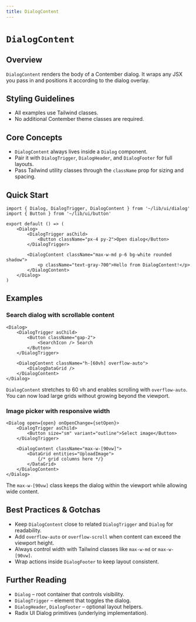 ```yaml
---
title: DialogContent
---
```


<!-- Edited by human: false -->
<!-- Examples count: 14 -->
<!-- Source examples: 0 -->
<!-- Playground examples: 4 -->
<!-- External examples: 10 -->
<!-- Import examples: 8 -->

# `DialogContent`

## Overview
`DialogContent` renders the body of a Contember dialog.
It wraps any JSX you pass in and positions it according to the dialog overlay.

## Styling Guidelines
* All examples use Tailwind classes.
* No additional Contember theme classes are required.

## Core Concepts
* `DialogContent` always lives inside a `Dialog` component.
* Pair it with `DialogTrigger`, `DialogHeader`, and `DialogFooter` for full layouts.
* Pass Tailwind utility classes through the `className` prop for sizing and spacing.

## Quick Start
```tsx
import { Dialog, DialogTrigger, DialogContent } from '~/lib/ui/dialog'
import { Button } from '~/lib/ui/button'

export default () => (
	<Dialog>
		<DialogTrigger asChild>
			<Button className="px-4 py-2">Open dialog</Button>
		</DialogTrigger>

		<DialogContent className="max-w-md p-6 bg-white rounded shadow">
			<p className="text-gray-700">Hello from DialogContent!</p>
		</DialogContent>
	</Dialog>
)
```


## Examples

### Search dialog with scrollable content
```tsx
<Dialog>
	<DialogTrigger asChild>
		<Button className="gap-2">
			<SearchIcon /> Search
		</Button>
	</DialogTrigger>

	<DialogContent className="h-[60vh] overflow-auto">
		<DialogDataGrid />
	</DialogContent>
</Dialog>
```
`DialogContent` stretches to 60 vh and enables scrolling with `overflow-auto`.
You can now load large grids without growing beyond the viewport.

### Image picker with responsive width
```tsx
<Dialog open={open} onOpenChange={setOpen}>
	<DialogTrigger asChild>
		<Button size="sm" variant="outline">Select image</Button>
	</DialogTrigger>

	<DialogContent className="max-w-[90vw]">
		<DataGrid entities="UploadImage">
			{/* grid columns here */}
		</DataGrid>
	</DialogContent>
</Dialog>
```
The `max-w-[90vw]` class keeps the dialog within the viewport while allowing wide content.

## Best Practices & Gotchas
* Keep `DialogContent` close to related `DialogTrigger` and `Dialog` for readability.
* Add `overflow-auto` or `overflow-scroll` when content can exceed the viewport height.
* Always control width with Tailwind classes like `max-w-md` or `max-w-[90vw]`.
* Wrap actions inside `DialogFooter` to keep layout consistent.

## Further Reading
* `Dialog` – root container that controls visibility.
* `DialogTrigger` – element that toggles the dialog.
* `DialogHeader`, `DialogFooter` – optional layout helpers.
* Radix UI Dialog primitives (underlying implementation).

<!-- End of Generated Documentation -->
